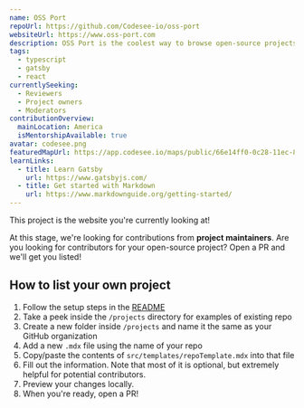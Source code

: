 ```yaml
---
name: OSS Port
repoUrl: https://github.com/Codesee-io/oss-port
websiteUrl: https://www.oss-port.com
description: OSS Port is the coolest way to browse open-source projects looking for contributors.
tags:
  - typescript
  - gatsby
  - react
currentlySeeking:
  - Reviewers
  - Project owners
  - Moderators
contributionOverview:
  mainLocation: America
  isMentorshipAvailable: true
avatar: codesee.png
featuredMapUrl: https://app.codesee.io/maps/public/66e14ff0-0c28-11ec-83a7-234deb28a370
learnLinks:
  - title: Learn Gatsby
    url: https://www.gatsbyjs.com/
  - title: Get started with Markdown
    url: https://www.markdownguide.org/getting-started/
---
```


<Overview>

This project is the website you're currently looking at!

</Overview>

<Contributing>

At this stage, we're looking for contributions from **project maintainers**. Are you looking for contributors for your open-source project? Open a PR and we'll get you listed!

## How to list your own project

1. Follow the setup steps in the [README](https://github.com/Codesee-io/oss-port#readme)
1. Take a peek inside the `/projects` directory for examples of existing repo
1. Create a new folder inside `/projects` and name it the same as your GitHub organization
1. Add a new `.mdx` file using the name of your repo
1. Copy/paste the contents of `src/templates/repoTemplate.mdx` into that file
1. Fill out the information. Note that most of it is optional, but extremely helpful for potential contributors.
1. Preview your changes locally.
1. When you're ready, open a PR!

</Contributing>
